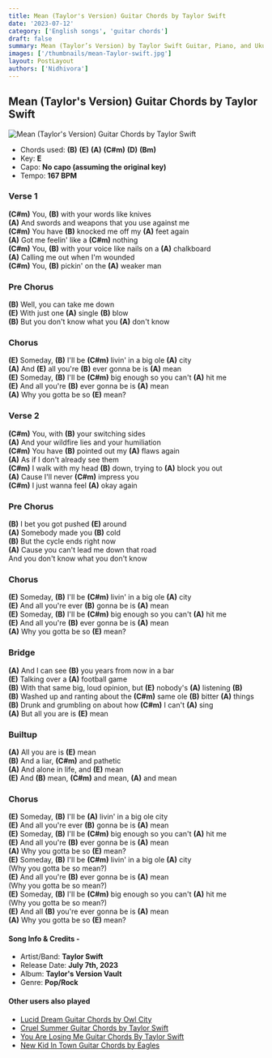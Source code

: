 ```yaml
---
title: Mean (Taylor's Version) Guitar Chords by Taylor Swift
date: '2023-07-12'
category: ['English songs', 'guitar chords']
draft: false
summary: Mean (Taylor’s Version) by Taylor Swift Guitar, Piano, and Ukulele Chords. The chords used in the song are (B) (E) (A) (C#m) (D) (Bm),  and the key of the song is E.
images: ['/thumbnails/mean-Taylor-swift.jpg']
layout: PostLayout
authors: ['Nidhivora']
---
```


## Mean (Taylor's Version) Guitar Chords by Taylor Swift

![Mean (Taylor's Version) Guitar Chords by Taylor Swift](/thumbnails/mean-Taylor-swift.jpg)

- Chords used: **(B)** **(E)** **(A)** **(C#m)** **(D)** **(Bm)**
- Key: **E**
- Capo: **No capo (assuming the original key)**
- Tempo: **167 BPM**

### Verse 1

**(C#m)** You, **(B)** with your words like knives\
**(A)** And swords and weapons that you use against me\
**(C#m)** You have **(B)** knocked me off my **(A)** feet again\
**(A)** Got me feelin' like a **(C#m)** nothing\
**(C#m)** You, **(B)** with your voice like nails on a **(A)** chalkboard\
**(A)** Calling me out when I'm wounded\
**(C#m)** You, **(B)** pickin' on the **(A)** weaker man

### Pre Chorus

**(B)** Well, you can take me down\
**(E)** With just one **(A)** single **(B)** blow\
**(B)** But you don't know what you **(A)** don't know

### Chorus

**(E)** Someday, **(B)** I'll be **(C#m)** livin' in a big ole **(A)** city\
**(A)** And **(E)** all you're **(B)** ever gonna be is **(A)** mean\
**(E)** Someday, **(B)** I'll be **(C#m)** big enough so you can't **(A)** hit me\
**(E)** And all you're **(B)** ever gonna be is **(A)** mean\
**(A)** Why you gotta be so **(E)** mean?

### Verse 2

**(C#m)** You, with **(B)** your switching sides\
**(A)** And your wildfire lies and your humiliation\
**(C#m)** You have **(B)** pointed out my **(A)** flaws again\
**(A)** As if I don't already see them\
**(C#m)** I walk with my head **(B)** down, trying to **(A)** block you out\
**(A)** Cause I'll never **(C#m)** impress you\
**(C#m)** I just wanna feel **(A)** okay again

### Pre Chorus

**(B)** I bet you got pushed **(E)** around\
**(A)** Somebody made you **(B)** cold\
**(B)** But the cycle ends right now\
**(A)** Cause you can't lead me down that road\
And you don't know what you don't know

### Chorus

**(E)** Someday, **(B)** I'll be **(C#m)** livin' in a big ole **(A)** city\
**(E)** And all you're ever **(B)** gonna be is **(A)** mean\
**(E)** Someday, **(B)** I'll be **(C#m)** big enough so you can't **(A)** hit me\
**(E)** And all you're **(B)** ever gonna be is **(A)** mean\
**(A)** Why you gotta be so **(E)** mean?

### Bridge

**(A)** And I can see **(B)** you years from now in a bar\
**(E)** Talking over a **(A)** football game\
**(B)** With that same big, loud opinion, but **(E)** nobody's **(A)** listening **(B)**\
**(B)** Washed up and ranting about the **(C#m)** same ole **(B)** bitter **(A)** things\
**(B)** Drunk and grumbling on about how **(C#m)** I can't **(A)** sing\
**(A)** But all you are is **(E)** mean

### Builtup

**(A)** All you are is **(E)** mean\
**(B)** And a liar, **(C#m)** and pathetic\
**(A)** And alone in life, and **(E)** mean\
**(E)** And **(B)** mean, **(C#m)** and mean, **(A)** and mean

### Chorus

**(E)** Someday, **(B)** I'll be **(A)** livin' in a big ole city\
**(E)** And all you're ever **(B)** gonna be is **(A)** mean\
**(E)** Someday, **(B)** I'll be **(C#m)** big enough so you can't **(A)** hit me\
**(E)** And all you're **(B)** ever gonna be is **(A)** mean\
**(A)** Why you gotta be so **(E)** mean?\
**(E)** Someday, **(B)** I'll be **(C#m)** livin' in a big ole **(A)** city\
(Why you gotta be so mean?)\
**(E)** And all you're **(B)** ever gonna be is **(A)** mean\
(Why you gotta be so mean?)\
**(E)** Someday, **(B)** I'll be **(C#m)** big enough so you can't **(A)** hit me\
(Why you gotta be so mean?)\
**(E)** And all **(B)** you're ever gonna be is **(A)** mean\
**(A)** Why you gotta be so **(E)** mean?

#### Song Info & Credits -

- Artist/Band: **Taylor Swift**
- Release Date: **July 7th, 2023**
- Album: **Taylor's Version Vault**
- Genre: **Pop/Rock**

#### Other users also played

- [Lucid Dream Guitar Chords by Owl City](https://www.chordsco.com/chords/lucid-dream-guitar-chords-by-owl-city)
- [Cruel Summer Guitar Chords by Taylor Swift](https://www.chordsco.com/chords/cruel-summer-guitar-chords-by-taylor-swift)
- [You Are Losing Me Guitar Chords By Taylor Swift]()
- [New Kid In Town Guitar Chords by Eagles](https://www.chordsco.com/chords/new-kid-in-town-guitar-chords-by-eagles)
